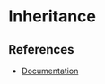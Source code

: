 # Inheritance

## References

- [Documentation](https://www.postgresql.org/docs/current/tutorial-inheritance.html)
